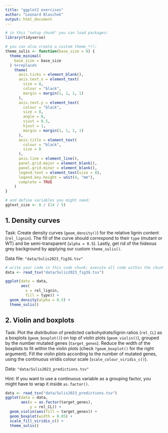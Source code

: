 ```yaml
---
title: "ggplot2 exercises"
author: "Leonard Blaschek"
output: html_document
---
```


```r
# in this "setup chunk" you can load packages:
library(tidyverse)

# you can also create a custom theme_*():
theme_sulis <- function(base_size = 8) {
  theme_minimal(
    base_size = base_size
  ) %+replace%
    theme(
      axis.ticks = element_blank(),
      axis.text.x = element_text(
        size = 8,
        colour = "black",
        margin = margin(1, 1, 1, 1)
      ),
      axis.text.y = element_text(
        colour = "black",
        size = 8,
        angle = 0,
        vjust = 0.5,
        hjust = 1,
        margin = margin(1, 1, 1, 1)
      ),
      axis.title = element_text(
        colour = "black",
        size = 8
      ),
      axis.line = element_line(),
      panel.grid.major = element_blank(),
      panel.grid.minor = element_blank(),
      legend.text = element_text(size = 8),
      legend.key.height = unit(4, "mm"),
      complete = TRUE
    )
}

# and define variables you might need:
ggtext_size <- 8 / (14 / 5)
```

## 1. Density curves

Task: Create density curves (`geom_density()`) for the relative lignin content (`rel_lignin`).
The fill of the curve should correspond to their `type` (mutant or WT) and be semi-transparent (`alpha = 0.5`). 
Lastly, get rid of the hideous grey background by applying our custom `theme_sulis()`.

Data file: `"data/Sulis2023_fig3G.tsv"`

```r
# write your code in this code chunk; execute all code within the chunk your cursor is in with ctrl+shift+enter
data <- read_tsv("data/Sulis2023_fig3G.tsv")

ggplot(data = data,
       aes(
         x = rel_lignin,
         fill = type)) +
  geom_density(alpha = 0.5) +
  theme_sulis()
```

## 2. Violin and boxplots

Task: Plot the distribution of predicted carbohydrate/lignin ratios (`rel_CL`) as a boxplots (`geom_boxplot()`) on top of violin plots (`geom_violin()`), grouped by the number mutated genes (`target_genes`).
Reduce the width of the boxplots to fit within the violin plots (check `?geom_boxplot()` for the right argument).
Fill the violin plots according to the number of mutated genes, using the continuous viridis colour scale (`scale_colour_viridis_c()`).

Data: `"data/Sulis2023_predictions.tsv"`

Hint: If you want to use a continuous variable as a grouping factor, you might have to wrap it inside `as.factor()`.

```r
data <- read_tsv("data/Sulis2023_predictions.tsv")
ggplot(data = data,
       aes(x = as.factor(target_genes),
           y = rel_CL)) +
  geom_violin(aes(fill = target_genes)) +
  geom_boxplot(width = 0.05) +
  scale_fill_viridis_c() +
  theme_sulis()
```


